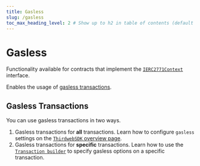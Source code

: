 ---
title: Gasless
slug: /gasless
toc_max_heading_level: 2 # Show up to h2 in table of contents (default is up to h3)
---

# Gasless

Functionality available for contracts that implement the
[`IERC2771Context`](/contracts/IERC2771Context) interface.

Enables the usage of [gasless transactions](/sdk/advanced-features/gasless-transactions).

## Gasless Transactions

You can use gasless transactions in two ways.

1. Gasless transactions for **all** transactions.
   Learn how to configure `gasless` settings on the [`ThirdwebSDK` overview page](/typescript/sdk.thirdwebsdk#gasless-optional).
2. Gasless transactions for **specific** transactions.
   Learn how to use the [`Transaction builder`](/typescript/sdk.smartcontract.prepare) to specify
   gasless options on a specific transaction.
